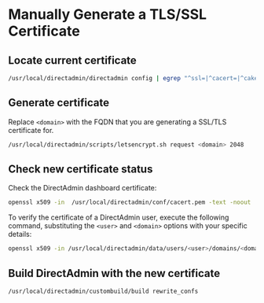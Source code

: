 # Manually Generate a TLS/SSL Certificate

## Locate current certificate
```bash copy
/usr/local/directadmin/directadmin config | egrep "^ssl=|^cacert=|^cakey="
```

## Generate certificate
Replace `<domain>` with the FQDN that you are generating a SSL/TLS certificate for.
```bash copy
/usr/local/directadmin/scripts/letsencrypt.sh request <domain> 2048
```
## Check new certificate status
Check the DirectAdmin dashboard certificate:
```bash copy
openssl x509 -in  /usr/local/directadmin/conf/cacert.pem -text -noout
```

To verify the certificate of a DirectAdmin user, execute the following command, substituting the `<user>` and `<domain>` options with your specific details:
```bash copy
openssl x509 -in /usr/local/directadmin/data/users/<user>/domains/<domain>.cert -text -noout
```

## Build DirectAdmin with the new certificate
```bash copy
/usr/local/directadmin/custombuild/build rewrite_confs
```